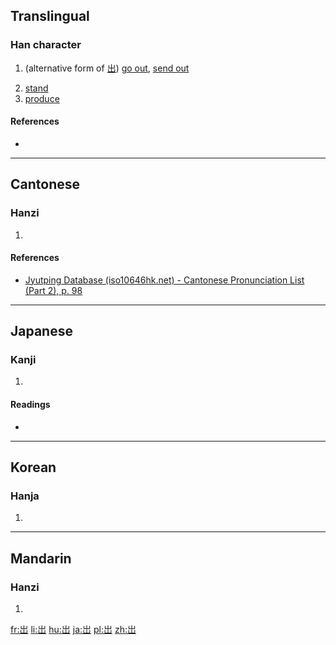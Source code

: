 {{also|出}}
==Translingual==

===Han character===
{{Han char|rn=46|rad=山|as=03|sn=6|four=|canj=山山 (UU), XXX山山 (XXXUU)|ids=⿱山山}}

# {{context|archaic|lang=cmn}} (alternative form of [[出]]) [[go out]], [[send out]]
# [[stand]]
# [[produce]]

====References====
* {{Han ref|kx=0307.271|dj=0607.230|hdz=10761.100|uh=5C80|ud=23680}}

----

==Cantonese==

===Hanzi===
{{yue-hanzi|jyut=[[ceot1]]|y=cheut1}}

# {{defn|lang=yue|sort=山03}}

====References====
* [http://www.iso10646hk.net/jp/document/download.jsp Jyutping Database (iso10646hk.net) - Cantonese Pronunciation List (Part 2), p. 98]

----

==Japanese==

===Kanji===
{{ja-kanji|grade=|rs=山03}}

# {{defn|lang=ja|sort=山03}}

====Readings====
* {{ja-readings|on=[[しゅつ]] (shutsu), [[すい]] (sui)|kun=[[でる]] (deru), [[だす]] (dasu)}}

----

==Korean==

===Hanja===
{{ko-hanja|hangeul=[[출]], [[추]]|rv=chul, chu|mr=ch'ul, ch'u}}

# {{defn|lang=ko|sort=山03}}

----

==Mandarin==

===Hanzi===
{{cmn-hanzi|pin=[[chū]] ([[chu1]])|wg=[[ch'u]]<sup>1</sup>}}

# {{defn|lang=cmn|sort=山03}}

[[fr:岀]]
[[li:岀]]
[[hu:岀]]
[[ja:岀]]
[[pl:岀]]
[[zh:岀]]